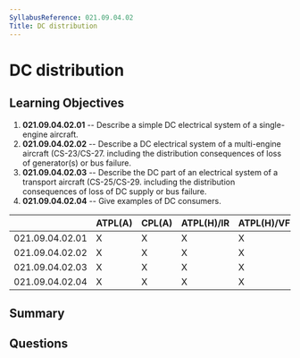 ```yaml
---
SyllabusReference: 021.09.04.02
Title: DC distribution
---
```


# DC distribution

## Learning Objectives

1. **021.09.04.02.01** -- Describe a simple DC electrical system of a
   single-engine aircraft.
2. **021.09.04.02.02** -- Describe a DC electrical system of a multi-engine
   aircraft (CS-23/CS-27. including the distribution consequences of loss of
   generator(s) or bus failure.
3. **021.09.04.02.03** -- Describe the DC part of an electrical system of a
   transport aircraft (CS-25/CS-29. including the distribution consequences of
   loss of DC supply or bus failure.
4. **021.09.04.02.04** -- Give examples of DC consumers.

|                 | ATPL(A) | CPL(A) | ATPL(H)/IR | ATPL(H)/VFR | CPL(H) | IR  | CBIR(A) |
| --------------- | ------- | ------ | ---------- | ----------- | ------ | --- | ------- |
| 021.09.04.02.01 | X       | X      | X          | X           | X      |     |         |
| 021.09.04.02.02 | X       | X      | X          | X           | X      |     |         |
| 021.09.04.02.03 | X       | X      | X          | X           | X      |     |         |
| 021.09.04.02.04 | X       | X      | X          | X           | X      |     |         |

## Summary

## Questions
